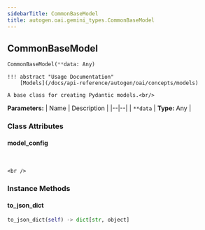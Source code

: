 ```yaml
---
sidebarTitle: CommonBaseModel
title: autogen.oai.gemini_types.CommonBaseModel
---
```

<h2 id="autogen.oai.gemini_types.CommonBaseModel" class="doc doc-heading">
    <code class="doc-symbol doc-symbol-heading doc-symbol-class"></code>
    <span class="doc doc-object-name doc-class-name">CommonBaseModel</span>
</h2>

```python
CommonBaseModel(**data: Any)
```

    !!! abstract "Usage Documentation"
        [Models](/docs/api-reference/autogen/oai/concepts/models)
    
    A base class for creating Pydantic models.<br/>

<b>Parameters:</b>
| Name | Description |
|--|--|
| `**data` | **Type:** Any |

### Class Attributes

<code class="doc-symbol doc-symbol-heading doc-symbol-attribute"></code>
#### model_config
<br />

    <br />

### Instance Methods

<code class="doc-symbol doc-symbol-heading doc-symbol-method"></code>
#### to_json_dict

```python
to_json_dict(self) -> dict[str, object]
```

    

<br />
